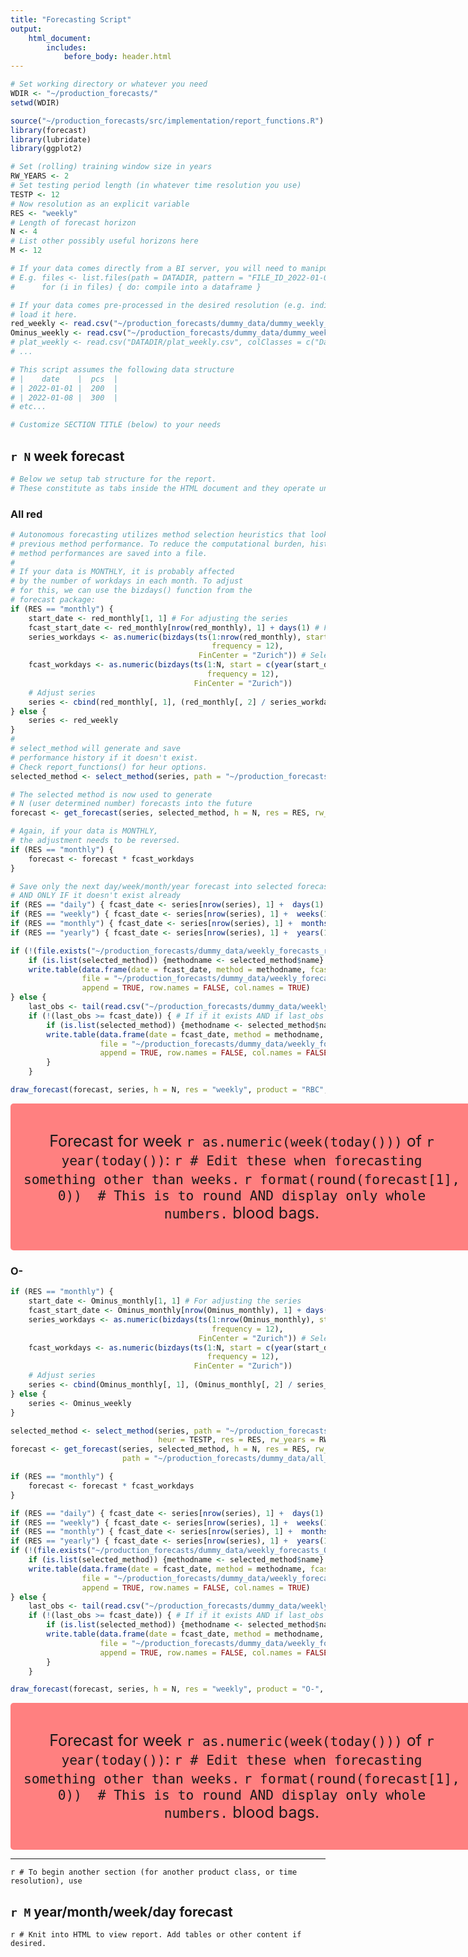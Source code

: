 ```yaml
---
title: "Forecasting Script"
output: 
    html_document:
        includes:
            before_body: header.html
---
```


```r
# Set working directory or whatever you need
WDIR <- "~/production_forecasts/"
setwd(WDIR)
```

```r
source("~/production_forecasts/src/implementation/report_functions.R")
library(forecast)
library(lubridate)
library(ggplot2)

# Set (rolling) training window size in years
RW_YEARS <- 2
# Set testing period length (in whatever time resolution you use)
TESTP <- 12
# Now resolution as an explicit variable
RES <- "weekly"
# Length of forecast horizon
N <- 4
# List other possibly useful horizons here
M <- 12
```

```r
# If your data comes directly from a BI server, you will need to manipulate it here
# E.g. files <- list.files(path = DATADIR, pattern = "FILE_ID_2022-01-01_*")
#      for (i in files) { do: compile into a dataframe }  

# If your data comes pre-processed in the desired resolution (e.g. individual instances to daily/weekly/monthly sums)
# load it here.
red_weekly <- read.csv("~/production_forecasts/dummy_data/dummy_weekly_red.csv", colClasses = c("Date", "numeric"))
Ominus_weekly <- read.csv("~/production_forecasts/dummy_data/dummy_weekly_Ominus.csv", colClasses = c("Date", "numeric"))
# plat_weekly <- read.csv("DATADIR/plat_weekly.csv", colClasses = c("Date", "numeric"))
# ...

# This script assumes the following data structure
# |    date    |  pcs  |
# | 2022-01-01 |  200  |
# | 2022-01-08 |  300  |
# etc...
```

```r
# Customize SECTION TITLE (below) to your needs
```

## `r N` week forecast {.tabset .tabset-fade .tabset-pills}

```r
# Below we setup tab structure for the report.
# These constitute as tabs inside the HTML document and they operate under the SECTION TITLE
```

### All red

```r
# Autonomous forecasting utilizes method selection heuristics that look at
# previous method performance. To reduce the computational burden, historical
# method performances are saved into a file.
# 
# If your data is MONTHLY, it is probably affected
# by the number of workdays in each month. To adjust
# for this, we can use the bizdays() function from the
# forecast package:
if (RES == "monthly") {
    start_date <- red_monthly[1, 1] # For adjusting the series
    fcast_start_date <- red_monthly[nrow(red_monthly), 1] + days(1) # For adjusting the forecast
    series_workdays <- as.numeric(bizdays(ts(1:nrow(red_monthly), start = c(year(start_date), month(start_date), day(start_date)),
                                             frequency = 12), 
                                          FinCenter = "Zurich")) # Select the most appropriate FinCenter for you
    fcast_workdays <- as.numeric(bizdays(ts(1:N, start = c(year(start_date), month(start_date), day(start_date)), 
                                            frequency = 12),
                                         FinCenter = "Zurich"))
    # Adjust series
    series <- cbind(red_monthly[, 1], (red_monthly[, 2] / series_workdays))
} else {
    series <- red_weekly
}
# 
# select_method will generate and save 
# performance history if it doesn't exist.
# Check report_functions() for heur options.
selected_method <- select_method(series, path = "~/production_forecasts/dummy_data/all_fcasts_history_weekly_red.csv", heur = TESTP, res = RES, rw_years = RW_YEARS)  # Note that you may need to remember change filenames if they contain time resolution information, when changing resolutions

# The selected method is now used to generate
# N (user determined number) forecasts into the future
forecast <- get_forecast(series, selected_method, h = N, res = RES, rw_years = 2, alpha = 0.5, path = "~/production_forecasts/dummy_data/all_fcasts_history_weekly_red.csv")

# Again, if your data is MONTHLY, 
# the adjustment needs to be reversed.
if (RES == "monthly") {
    forecast <- forecast * fcast_workdays
}

# Save only the next day/week/month/year forecast into selected forecast history file:
# AND ONLY IF it doesn't exist already
if (RES == "daily") { fcast_date <- series[nrow(series), 1] +  days(1) }
if (RES == "weekly") { fcast_date <- series[nrow(series), 1] +  weeks(1) }
if (RES == "monthly") { fcast_date <- series[nrow(series), 1] +  months(1) }
if (RES == "yearly") { fcast_date <- series[nrow(series), 1] +  years(1) }

if (!(file.exists("~/production_forecasts/dummy_data/weekly_forecasts_red.csv"))) { # The file might not exist on the first run
    if (is.list(selected_method)) {methodname <- selected_method$name} else {methodname <- selected_method}
    write.table(data.frame(date = fcast_date, method = methodname, fcast = head(forecast, 1)), 
                file = "~/production_forecasts/dummy_data/weekly_forecasts_red.csv", sep = ",", 
                append = TRUE, row.names = FALSE, col.names = TRUE)
} else {
    last_obs <- tail(read.csv("~/production_forecasts/dummy_data/weekly_forecasts_red.csv"), 1)[, 1]
    if (!(last_obs >= fcast_date)) { # If if it exists AND if last_obs < fcast_date
        if (is.list(selected_method)) {methodname <- selected_method$name} else {methodname <- selected_method}
        write.table(data.frame(date = fcast_date, method = methodname, fcast = head(forecast, 1)), 
                    file = "~/production_forecasts/dummy_data/weekly_forecasts_red.csv", sep = ",", 
                    append = TRUE, row.names = FALSE, col.names = FALSE)
        }
    }

```

```r
draw_forecast(forecast, series, h = N, res = "weekly", product = "RBC", palette = "colorblind")
```

<style>
div.red { background-color:#ff8080; border-radius: 5px; padding: 20px; font-size: 25px; text-align: center; width: 700px; margin: auto;}
</style>
<div class = "red">

Forecast for week `r as.numeric(week(today()))` of `r year(today())`: `r # Edit these when forecasting something other than weeks.` `r format(round(forecast[1], 0))  # This is to round AND display only whole numbers.` blood bags.

</div>

### O-

```r
if (RES == "monthly") {
    start_date <- Ominus_monthly[1, 1] # For adjusting the series
    fcast_start_date <- Ominus_monthly[nrow(Ominus_monthly), 1] + days(1) # For adjusting the forecast
    series_workdays <- as.numeric(bizdays(ts(1:nrow(Ominus_monthly), start = c(year(start_date), month(start_date), day(start_date)),
                                             frequency = 12), 
                                          FinCenter = "Zurich")) # Select the most appropriate FinCenter for you
    fcast_workdays <- as.numeric(bizdays(ts(1:N, start = c(year(start_date), month(start_date), day(start_date)), 
                                            frequency = 12),
                                         FinCenter = "Zurich"))
    # Adjust series
    series <- cbind(Ominus_monthly[, 1], (Ominus_monthly[, 2] / series_workdays))
} else {
    series <- Ominus_weekly
}

selected_method <- select_method(series, path = "~/production_forecasts/dummy_data/all_fcasts_history_weekly_Ominus.csv", 
                                 heur = TESTP, res = RES, rw_years = RW_YEARS)
forecast <- get_forecast(series, selected_method, h = N, res = RES, rw_years = 2, alpha = 0.5, 
                         path = "~/production_forecasts/dummy_data/all_fcasts_history_weekly_Ominus.csv")

if (RES == "monthly") {
    forecast <- forecast * fcast_workdays
}

if (RES == "daily") { fcast_date <- series[nrow(series), 1] +  days(1) }
if (RES == "weekly") { fcast_date <- series[nrow(series), 1] +  weeks(1) }
if (RES == "monthly") { fcast_date <- series[nrow(series), 1] +  months(1) }
if (RES == "yearly") { fcast_date <- series[nrow(series), 1] +  years(1) }
if (!(file.exists("~/production_forecasts/dummy_data/weekly_forecasts_Ominus.csv"))) { # The file might not exist on the first run
    if (is.list(selected_method)) {methodname <- selected_method$name} else {methodname <- selected_method}
    write.table(data.frame(date = fcast_date, method = methodname, fcast = head(forecast, 1)), 
                file = "~/production_forecasts/dummy_data/weekly_forecasts_Ominus.csv", sep = ",", 
                append = TRUE, row.names = FALSE, col.names = TRUE)
} else {
    last_obs <- tail(read.csv("~/production_forecasts/dummy_data/weekly_forecasts_Ominus.csv"), 1)[, 1]
    if (!(last_obs >= fcast_date)) { # If if it exists AND if last_obs < fcast_date
        if (is.list(selected_method)) {methodname <- selected_method$name} else {methodname <- selected_method}
        write.table(data.frame(date = fcast_date, method = methodname, fcast = head(forecast, 1)), 
                    file = "~/production_forecasts/dummy_data/weekly_forecasts_Ominus.csv", sep = ",", 
                    append = TRUE, row.names = FALSE, col.names = FALSE)
        }
    }

```

```r
draw_forecast(forecast, series, h = N, res = "weekly", product = "O-", palette = "colorblind")
```

<style>
div.red {  background-color:#ff8080; border-radius: 5px; padding: 20px; font-size: 25px; text-align: center; width: 700px; margin: auto; }
</style>
<div class = "red">

Forecast for week `r as.numeric(week(today()))` of `r year(today())`: `r # Edit these when forecasting something other than weeks.` `r format(round(forecast[1], 0))  # This is to round AND display only whole numbers.` blood bags.

</div>

***



`r # To begin another section (for another product class, or time resolution), use`

## `r M` year/month/week/day forecast {.tabset .tabset-fade .tabset-pills}

`r # Knit into HTML to view report. Add tables or other content if desired.`
